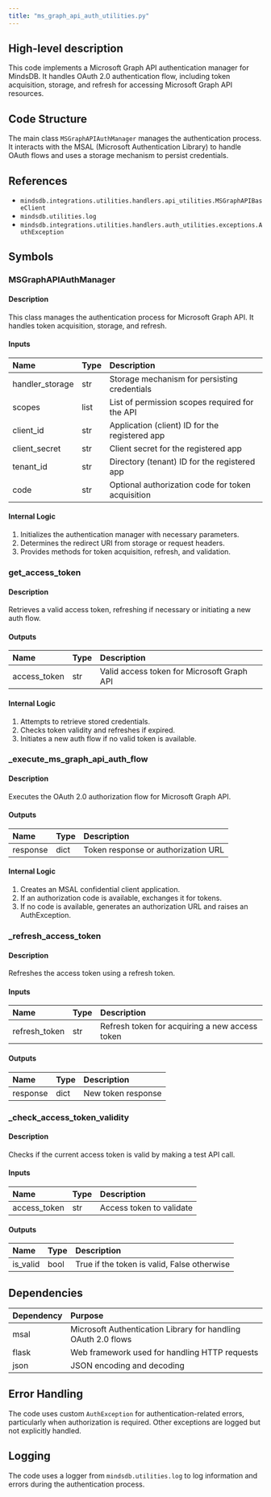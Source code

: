 ```yaml
---
title: "ms_graph_api_auth_utilities.py"
---
```


## High-level description
This code implements a Microsoft Graph API authentication manager for MindsDB. It handles OAuth 2.0 authentication flow, including token acquisition, storage, and refresh for accessing Microsoft Graph API resources.

## Code Structure
The main class `MSGraphAPIAuthManager` manages the authentication process. It interacts with the MSAL (Microsoft Authentication Library) to handle OAuth flows and uses a storage mechanism to persist credentials.

## References
- `mindsdb.integrations.utilities.handlers.api_utilities.MSGraphAPIBaseClient`
- `mindsdb.utilities.log`
- `mindsdb.integrations.utilities.handlers.auth_utilities.exceptions.AuthException`

## Symbols

### MSGraphAPIAuthManager
#### Description
This class manages the authentication process for Microsoft Graph API. It handles token acquisition, storage, and refresh.

#### Inputs
| Name | Type | Description |
|:-----|:-----|:------------|
| handler_storage | str | Storage mechanism for persisting credentials |
| scopes | list | List of permission scopes required for the API |
| client_id | str | Application (client) ID for the registered app |
| client_secret | str | Client secret for the registered app |
| tenant_id | str | Directory (tenant) ID for the registered app |
| code | str | Optional authorization code for token acquisition |

#### Internal Logic
1. Initializes the authentication manager with necessary parameters.
2. Determines the redirect URI from storage or request headers.
3. Provides methods for token acquisition, refresh, and validation.

### get_access_token
#### Description
Retrieves a valid access token, refreshing if necessary or initiating a new auth flow.

#### Outputs
| Name | Type | Description |
|:-----|:-----|:------------|
| access_token | str | Valid access token for Microsoft Graph API |

#### Internal Logic
1. Attempts to retrieve stored credentials.
2. Checks token validity and refreshes if expired.
3. Initiates a new auth flow if no valid token is available.

### _execute_ms_graph_api_auth_flow
#### Description
Executes the OAuth 2.0 authorization flow for Microsoft Graph API.

#### Outputs
| Name | Type | Description |
|:-----|:-----|:------------|
| response | dict | Token response or authorization URL |

#### Internal Logic
1. Creates an MSAL confidential client application.
2. If an authorization code is available, exchanges it for tokens.
3. If no code is available, generates an authorization URL and raises an AuthException.

### _refresh_access_token
#### Description
Refreshes the access token using a refresh token.

#### Inputs
| Name | Type | Description |
|:-----|:-----|:------------|
| refresh_token | str | Refresh token for acquiring a new access token |

#### Outputs
| Name | Type | Description |
|:-----|:-----|:------------|
| response | dict | New token response |

### _check_access_token_validity
#### Description
Checks if the current access token is valid by making a test API call.

#### Inputs
| Name | Type | Description |
|:-----|:-----|:------------|
| access_token | str | Access token to validate |

#### Outputs
| Name | Type | Description |
|:-----|:-----|:------------|
| is_valid | bool | True if the token is valid, False otherwise |

## Dependencies
| Dependency | Purpose |
|:-----------|:--------|
| msal | Microsoft Authentication Library for handling OAuth 2.0 flows |
| flask | Web framework used for handling HTTP requests |
| json | JSON encoding and decoding |

## Error Handling
The code uses custom `AuthException` for authentication-related errors, particularly when authorization is required. Other exceptions are logged but not explicitly handled.

## Logging
The code uses a logger from `mindsdb.utilities.log` to log information and errors during the authentication process.